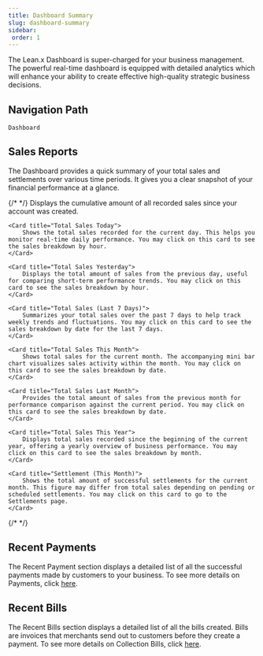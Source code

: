 ```yaml
---
title: Dashboard Summary
slug: dashboard-summary
sidebar:
 order: 1
---
```


The Lean.x Dashboard is super-charged for your business management. The powerful real-time dashboard is equipped with detailed analytics which will enhance your ability to create effective high-quality strategic business decisions.

## Navigation Path
`Dashboard`

## Sales Reports
The Dashboard provides a quick summary of your total sales and settlements over various time periods. It gives you a clear snapshot of your financial performance at a glance.

{/* <CardGrid> */}
    <Card title="Total Sales (All Time)">
        Displays the cumulative amount of all recorded sales since your account was created.
    </Card>

    <Card title="Total Sales Today">
        Shows the total sales recorded for the current day. This helps you monitor real-time daily performance. You may click on this card to see the sales breakdown by hour.
    </Card>

    <Card title="Total Sales Yesterday">
        Displays the total amount of sales from the previous day, useful for comparing short-term performance trends. You may click on this card to see the sales breakdown by hour.
    </Card>

    <Card title="Total Sales (Last 7 Days)">
        Summarizes your total sales over the past 7 days to help track weekly trends and fluctuations. You may click on this card to see the sales breakdown by date for the last 7 days.
    </Card>

    <Card title="Total Sales This Month">
        Shows total sales for the current month. The accompanying mini bar chart visualizes sales activity within the month. You may click on this card to see the sales breakdown by date.
    </Card>

    <Card title="Total Sales Last Month">
        Provides the total amount of sales from the previous month for performance comparison against the current period. You may click on this card to see the sales breakdown by date.
    </Card>

    <Card title="Total Sales This Year">
        Displays total sales recorded since the beginning of the current year, offering a yearly overview of business performance. You may click on this card to see the sales breakdown by month.
    </Card>

    <Card title="Settlement (This Month)">
        Shows the total amount of successful settlements for the current month. This figure may differ from total sales depending on pending or scheduled settlements. You may click on this card to go to the Settlements page.
    </Card>
{/* </CardGrid> */}

## Recent Payments
The Recent Payment section displays a detailed list of all the successful payments made by customers to your business. To see more details on Payments, click [here](/collections).

## Recent Bills
The Recent Bills section displays a detailed list of all the bills created. Bills are invoices that merchants send out to customers before they create a payment. To see more details on Collection Bills, click [here](/collections).


